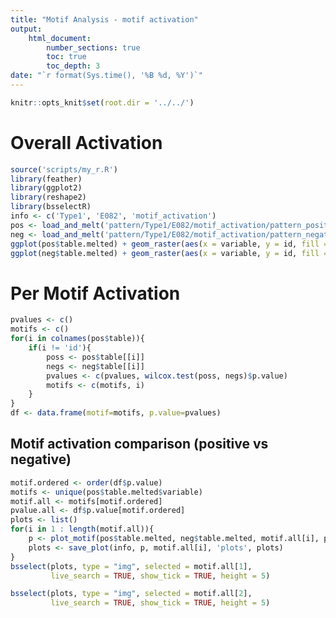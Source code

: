 ```yaml
---
title: "Motif Analysis - motif activation"
output:
    html_document:
        number_sections: true
        toc: true
        toc_depth: 3
date: "`r format(Sys.time(), '%B %d, %Y')`"
---
```


```r
knitr::opts_knit$set(root.dir = '../../')
```

# Overall Activation

```r
source('scripts/my_r.R')
library(feather)
library(ggplot2)
library(reshape2)
library(bsselectR)
info <- c('Type1', 'E082', 'motif_activation')
pos <- load_and_melt('pattern/Type1/E082/motif_activation/pattern_positive.feather')
neg <- load_and_melt('pattern/Type1/E082/motif_activation/pattern_negative.feather')
ggplot(pos$table.melted) + geom_raster(aes(x = variable, y = id, fill = value)) + scale_fill_gradient2() + ggtitle('Activation per sequence (Positive)') + labs(x = 'motif', y = 'sequence')
ggplot(neg$table.melted) + geom_raster(aes(x = variable, y = id, fill = value)) + scale_fill_gradient2() + ggtitle('Activation per sequence (Negative)') + labs(x = 'motif', y = 'sequence')
```

# Per Motif Activation

```r
pvalues <- c()
motifs <- c()
for(i in colnames(pos$table)){
    if(i != 'id'){
        poss <- pos$table[[i]]
        negs <- neg$table[[i]]
        pvalues <- c(pvalues, wilcox.test(poss, negs)$p.value)
        motifs <- c(motifs, i)
    }
}
df <- data.frame(motif=motifs, p.value=pvalues)
```

## Motif activation comparison (positive vs negative)

```r
motif.ordered <- order(df$p.value)
motifs <- unique(pos$table.melted$variable)
motif.all <- motifs[motif.ordered]
pvalue.all <- df$p.value[motif.ordered]
plots <- list()
for(i in 1 : length(motif.all)){
    p <- plot_motif(pos$table.melted, neg$table.melted, motif.all[i], pvalue.all[i])
    plots <- save_plot(info, p, motif.all[i], 'plots', plots)
}
bsselect(plots, type = "img", selected = motif.all[1],
         live_search = TRUE, show_tick = TRUE, height = 5)
```
```r
bsselect(plots, type = "img", selected = motif.all[2],
         live_search = TRUE, show_tick = TRUE, height = 5)
```

